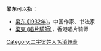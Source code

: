 '''梁东'''可以指：
* [[梁东_(1932年)|梁东 (1932年)]]，中国作家、书法家
* [[梁東_(唱片騎師)|梁東 (唱片騎師)]]，香港唱片骑师

{{disambig}}

[[Category:二字梁姓人名消歧義|Category:二字梁姓人名消歧義]]